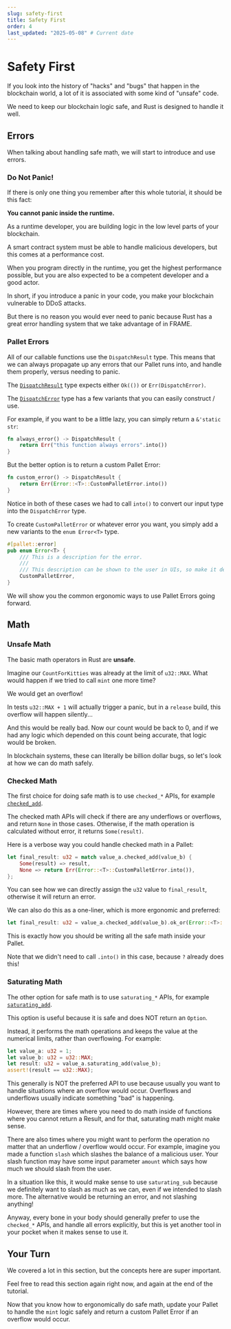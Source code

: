```yaml
---
slug: safety-first
title: Safety First
order: 4
last_updated: "2025-05-08" # Current date
---
```


# Safety First

If you look into the history of "hacks" and "bugs" that happen in the blockchain world, a lot of it is associated with some kind of "unsafe" code.

We need to keep our blockchain logic safe, and Rust is designed to handle it well.

## Errors

When talking about handling safe math, we will start to introduce and use errors.

### Do Not Panic!

If there is only one thing you remember after this whole tutorial, it should be this fact:

**You cannot panic inside the runtime.**

As a runtime developer, you are building logic in the low level parts of your blockchain.

A smart contract system must be able to handle malicious developers, but this comes at a performance cost.

When you program directly in the runtime, you get the highest performance possible, but you are also expected to be a competent developer and a good actor.

In short, if you introduce a panic in your code, you make your blockchain vulnerable to DDoS attacks.

But there is no reason you would ever need to panic because Rust has a great error handling system that we take advantage of in FRAME.

### Pallet Errors

All of our callable functions use the `DispatchResult` type. This means that we can always propagate up any errors that our Pallet runs into, and handle them properly, versus needing to panic.

The [`DispatchResult`](https://docs.rs/frame-support/38.0.0/frame_support/dispatch/type.DispatchResult.html) type expects either `Ok(())` or `Err(DispatchError)`.

The [`DispatchError`](https://docs.rs/frame-support/38.0.0/frame_support/pallet_prelude/enum.DispatchError.html) type has a few variants that you can easily construct / use.

For example, if you want to be a little lazy, you can simply return a `&'static str`:

```rust
fn always_error() -> DispatchResult {
	return Err("this function always errors".into())
}
```

But the better option is to return a custom Pallet Error:

```rust
fn custom_error() -> DispatchResult {
	return Err(Error::<T>::CustomPalletError.into())
}
```

Notice in both of these cases we had to call `into()` to convert our input type into the `DispatchError` type.

To create `CustomPalletError` or whatever error you want, you simply add a new variants to the `enum Error<T>` type.

```rust
#[pallet::error]
pub enum Error<T> {
	/// This is a description for the error.
	///
	/// This description can be shown to the user in UIs, so make it descriptive.
	CustomPalletError,
}
```

We will show you the common ergonomic ways to use Pallet Errors going forward.

## Math

### Unsafe Math

The basic math operators in Rust are **unsafe**.

Imagine our `CountForKitties` was already at the limit of `u32::MAX`. What would happen if we tried to call `mint` one more time?

We would get an overflow!

In tests `u32::MAX + 1` will actually trigger a panic, but in a `release` build, this overflow will happen silently...

And this would be really bad. Now our count would be back to 0, and if we had any logic which depended on this count being accurate, that logic would be broken.

In blockchain systems, these can literally be billion dollar bugs, so let's look at how we can do math safely.

### Checked Math

The first choice for doing safe math is to use `checked_*` APIs, for example [`checked_add`](https://docs.rs/num/latest/num/trait.CheckedAdd.html).

The checked math APIs will check if there are any underflows or overflows, and return `None` in those cases. Otherwise, if the math operation is calculated without error, it returns `Some(result)`.

Here is a verbose way you could handle checked math in a Pallet:

```rust
let final_result: u32 = match value_a.checked_add(value_b) {
	Some(result) => result,
	None => return Err(Error::<T>::CustomPalletError.into()),
};
```

You can see how we can directly assign the `u32` value to `final_result`, otherwise it will return an error.

We can also do this as a one-liner, which is more ergonomic and preferred:

```rust
let final_result: u32 = value_a.checked_add(value_b).ok_or(Error::<T>::CustomPalletError)?;
```

This is exactly how you should be writing all the safe math inside your Pallet.

Note that we didn't need to call `.into()` in this case, because `?` already does this!

### Saturating Math

The other option for safe math is to use `saturating_*` APIs, for example [`saturating_add`](https://docs.rs/num/latest/num/traits/trait.SaturatingAdd.html).

This option is useful because it is safe and does NOT return an `Option`.

Instead, it performs the math operations and keeps the value at the numerical limits, rather than overflowing. For example:

```rust
let value_a: u32 = 1;
let value_b: u32 = u32::MAX;
let result: u32 = value_a.saturating_add(value_b);
assert!(result == u32::MAX);
```

This generally is NOT the preferred API to use because usually you want to handle situations where an overflow would occur. Overflows and underflows usually indicate something "bad" is happening.

However, there are times where you need to do math inside of functions where you cannot return a Result, and for that, saturating math might make sense.

There are also times where you might want to perform the operation no matter that an underflow / overflow would occur. For example, imagine you made a function `slash` which slashes the balance of a malicious user. Your slash function may have some input parameter `amount` which says how much we should slash from the user.

In a situation like this, it would make sense to use `saturating_sub` because we definitely want to slash as much as we can, even if we intended to slash more. The alternative would be returning an error, and not slashing anything!

Anyway, every bone in your body should generally prefer to use the `checked_*` APIs, and handle all errors explicitly, but this is yet another tool in your pocket when it makes sense to use it.

## Your Turn

We covered a lot in this section, but the concepts here are super important.

Feel free to read this section again right now, and again at the end of the tutorial.

Now that you know how to ergonomically do safe math, update your Pallet to handle the `mint` logic safely and return a custom Pallet Error if an overflow would occur.
